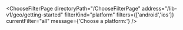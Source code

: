 


<ChooseFilterPage
    directoryPath="/ChooseFilterPage"
    address="/lib-v1/geo/getting-started"
    filterKind="platform"
    filters={['android','ios']}
    currentFilter="all"
    message={'Choose a platform:'}
/>
